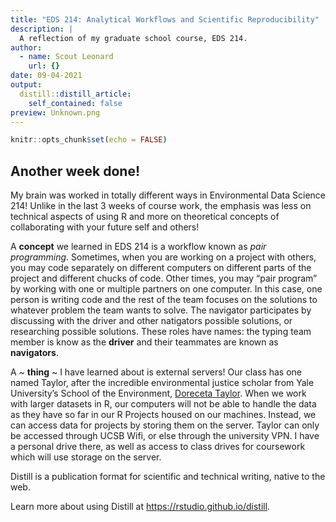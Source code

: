 ```yaml
---
title: "EDS 214: Analytical Workflows and Scientific Reproducibility"
description: |
  A reflection of my graduate school course, EDS 214. 
author:
  - name: Scout Leonard
    url: {}
date: 09-04-2021
output:
  distill::distill_article:
    self_contained: false
preview: Unknown.png
---
```



```r
knitr::opts_chunk$set(echo = FALSE)
```

## Another week done! 

My brain was worked in totally different ways in Environmental Data Science 214! Unlike in the last 3 weeks of course work, the emphasis was less on technical aspects of using R and more on theoretical concepts of collaborating with your future self and others! 

A **concept** we learned in EDS 214 is a workflow known as *pair programming*. Sometimes, when you are working on a project with others, you may code separately on different computers on different parts of the project and different chucks of code. Other times, you may "pair program" by working with one or multiple partners on one computer. In this case, one person is writing code and the rest of the team focuses on the solutions to whatever problem the team wants to solve. The navigator participates by discussing with the driver and other natigators possible solutions, or researching possible solutions. These roles have names: the typing team member is know as the **driver** and their teammates are known as **navigators**. 

A ~ **thing** ~ I have learned about is external servers! Our class has one named Taylor, after the incredible environmental justice scholar from Yale University's School of the Environment, [Doreceta Taylor](https://environment.yale.edu/profile/taylor). When we work with larger datasets in R, our computers will not be able to handle the data as they have so far in our R Projects housed on our machines. Instead, we can access data for projects by storing them on the server. Taylor can only be accessed through UCSB Wifi, or else through the university VPN. I have a personal drive there, as well as access to class drives for coursework which will use storage on the server. 


Distill is a publication format for scientific and technical writing, native to the web.

Learn more about using Distill at <https://rstudio.github.io/distill>.


